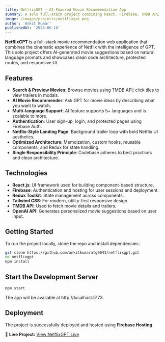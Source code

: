 ```yaml
---
title: NetflixGPT – AI-Powered Movie Recommendation App
summary: A solo full-stack project combining React, Firebase, TMDB API, and OpenAI to deliver a Netflix-style movie app with GPT-powered recommendations.
image: /images/projects/netflixgpt.png
author: 'Ankit Kumar'
publishedAt: '2025-06-16'
---
```


**NetflixGPT** is a full-stack movie recommendation web application that combines the cinematic experience of Netflix with the intelligence of GPT. This solo project offers AI-generated movie suggestions based on natural language prompts and showcases clean code architecture, protected routes, and responsive UI.

## Features

- **Search & Preview Movies**: Browse movies using TMDB API; click tiles to view trailers in modals.
- **AI Movie Recommender**: Ask GPT for movie ideas by describing what you want to watch.
- **Multi-language Support**: AI feature supports 5+ languages and is scalable to more.
- **Authentication**: User sign-up, login, and protected pages using Firebase Auth.
- **Netflix-Style Landing Page**: Background trailer loop with bold Netflix UI aesthetics.
- **Optimized Architecture**: Memoization, custom hooks, reusable components, and Redux for state handling.
- **Single Responsibility Principle**: Codebase adheres to best practices and clean architecture.

## Technologies

- **React.js**: UI framework used for building component-based structure.
- **Firebase**: Authentication and hosting for user sessions and deployment.
- **Redux Toolkit**: State management across components.
- **Tailwind CSS**: For modern, utility-first responsive design.
- **TMDB API**: Used to fetch movie details and trailers.
- **OpenAI API**: Generates personalized movie suggestions based on user input.

## Getting Started

To run the project locally, clone the repo and install dependencies:

```bash
git clone https://github.com/ankitkumaratg6041/netflixgpt.git
cd netflixgpt
npm install
```

## Start the Development Server

```bash
npm start
```
The app will be available at http://localhost:5173.

## Deployment

The project is successfully deployed and hosted using **Firebase Hosting**.

🔗 **Live Project:** [View NetflixGPT Live](https://netflixgpt-17590.web.app/)
